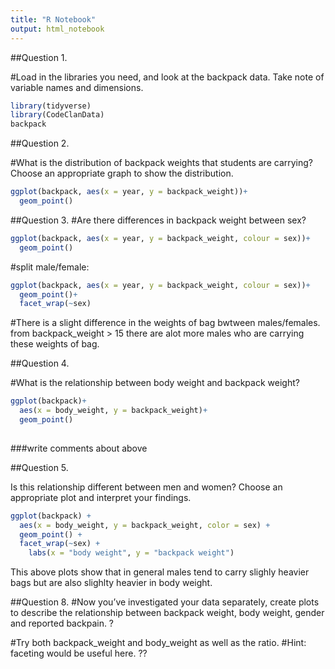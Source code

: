 ```yaml
---
title: "R Notebook"
output: html_notebook
---
```

##Question 1.

#Load in the libraries you need, and look at the backpack data. Take note of variable names and dimensions.
```r
library(tidyverse)
library(CodeClanData)
backpack
```
##Question 2.

#What is the distribution of backpack weights that students are carrying? Choose an appropriate graph to show the distribution.

```r
ggplot(backpack, aes(x = year, y = backpack_weight))+
  geom_point()
```
##Question 3.
#Are there differences in backpack weight between sex?

```r
ggplot(backpack, aes(x = year, y = backpack_weight, colour = sex))+
  geom_point()
```
#split male/female:
```r
ggplot(backpack, aes(x = year, y = backpack_weight, colour = sex))+
  geom_point()+
  facet_wrap(~sex)
```
#There is a slight difference in the weights of bag bwtween males/females. from backpack_weight > 15 there are alot more males who are carrying these weights of bag.

##Question 4.

#What is the relationship between body weight and backpack weight?

```r
ggplot(backpack)+
  aes(x = body_weight, y = backpack_weight)+
  geom_point()
  
```
###write comments about above

##Question 5.

Is this relationship different between men and women? Choose an appropriate plot and interpret your findings.
```r
ggplot(backpack) + 
  aes(x = body_weight, y = backpack_weight, color = sex) + 
  geom_point() + 
  facet_wrap(~sex) + 
    labs(x = "body weight", y = "backpack weight")
```

This above plots show that in general males tend to carry slighly heavier bags but are also slighlty heavier in body weight.




##Question 8.
#Now you’ve investigated your data separately, create plots to describe the relationship between backpack weight, body weight, gender and reported backpain.
?

#Try both backpack_weight and body_weight as well as the ratio.
#Hint: faceting would be useful here.
??
